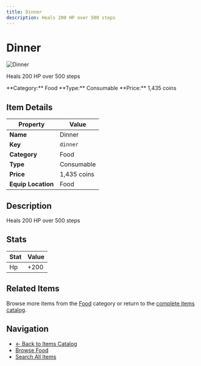 ```yaml
---
title: Dinner
description: Heals 200 HP over 500 steps
---
```


# Dinner

<div className="flex items-start gap-6 mb-8">
  <div className="flex-shrink-0">
    <img src="/assets/resources/cooking/dinner.png" alt="Dinner" className="w-24 h-24 border rounded-lg" />
  </div>
  <div className="flex-1">
    <div className="space-y-2">
      <p className="text-lg text-muted-foreground">Heals 200 HP over 500 steps</p>
      <div className="flex flex-wrap gap-4 text-sm">
        <span className="px-2 py-1 bg-blue-100 dark:bg-blue-900 rounded-md">
          **Category:** Food
        </span>
        <span className="px-2 py-1 bg-green-100 dark:bg-green-900 rounded-md">
          **Type:** Consumable
        </span>
        <span className="px-2 py-1 bg-yellow-100 dark:bg-yellow-900 rounded-md">
          **Price:** 1,435 coins
        </span>
      </div>
    </div>
  </div>
</div>

## Item Details

| Property | Value |
|----------|-------|
| **Name** | Dinner |
| **Key** | `dinner` |
| **Category** | Food |
| **Type** | Consumable |
| **Price** | 1,435 coins |
| **Equip Location** | Food |

## Description

Heals 200 HP over 500 steps


## Stats

| Stat | Value |
|------|-------|
| Hp | +200 |


## Related Items

Browse more items from the [Food](/docs/items#food) category or return to the [complete items catalog](/docs/items).

## Navigation

- [← Back to Items Catalog](/docs/items)
- [Browse Food](/docs/items#food)
- [Search All Items](/search)
